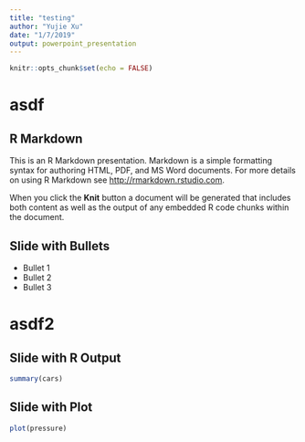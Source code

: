 ```yaml
---
title: "testing"
author: "Yujie Xu"
date: "1/7/2019"
output: powerpoint_presentation
---
```


```r
knitr::opts_chunk$set(echo = FALSE)
```

# asdf

## R Markdown

This is an R Markdown presentation. Markdown is a simple formatting syntax for authoring HTML, PDF, and MS Word documents. For more details on using R Markdown see <http://rmarkdown.rstudio.com>.

When you click the **Knit** button a document will be generated that includes both content as well as the output of any embedded R code chunks within the document.

## Slide with Bullets

- Bullet 1
- Bullet 2
- Bullet 3

# asdf2

## Slide with R Output

```r
summary(cars)
```

## Slide with Plot

```r
plot(pressure)
```

